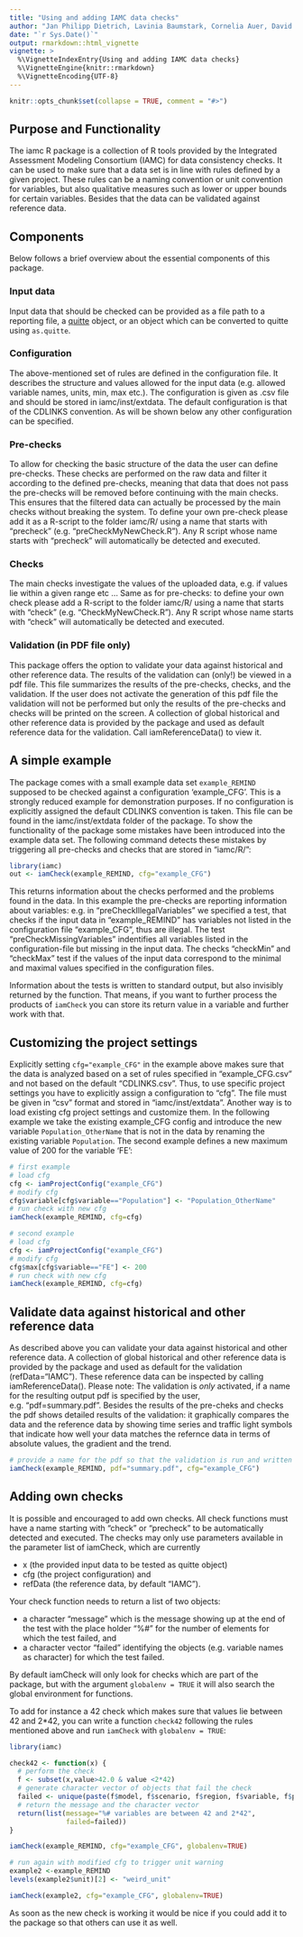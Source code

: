 ```yaml
---
title: "Using and adding IAMC data checks"
author: "Jan Philipp Dietrich, Lavinia Baumstark, Cornelia Auer, David Klein"
date: "`r Sys.Date()`"
output: rmarkdown::html_vignette
vignette: >
  %\VignetteIndexEntry{Using and adding IAMC data checks}
  %\VignetteEngine{knitr::rmarkdown}
  %\VignetteEncoding{UTF-8}
---
```


```r
knitr::opts_chunk$set(collapse = TRUE, comment = "#>")
```

## Purpose and Functionality

The iamc R package is a collection of R tools provided by the Integrated Assessment Modeling Consortium (IAMC) for data consistency checks. It can be used to make sure that a data set is in line with rules defined by a given project. These rules can be a naming convention or unit convention for variables, but also qualitative measures such as lower or upper bounds for certain variables. Besides that the data can be validated against reference data.

## Components
Below follows a brief overview about the essential components of this package. 

### Input data
Input data that should be checked can be provided as a file path to a reporting file, a [quitte](https://github.com/pik-piam/quitte) object, or an object which can be converted to quitte using `as.quitte`.

### Configuration 
The above-mentioned set of rules are defined in the configuration file. It describes the structure and values allowed for the input data (e.g. allowed variable names, units, min, max etc.). The configuration is given as .csv file and should be stored in iamc/inst/extdata. The default configuration is that of the CDLINKS convention. As will be shown below any other configuration can be specified.

### Pre-checks
To allow for checking the basic structure of the data the user can define pre-checks. These checks are performed on the raw data and filter it according to the defined pre-checks, meaning that data that does not pass the pre-checks will be removed before continuing with the main checks. This ensures that the filtered data can actually be processed by the main checks without breaking the system. To define your own pre-check please add it as a R-script to the folder iamc/R/ using a name that starts with "precheck" (e.g. "preCheckMyNewCheck.R"). Any R script whose name starts with "precheck" will automatically be detected and executed. 

### Checks
The main checks investigate the values of the uploaded data, e.g. if values lie within a given range etc ... Same as for pre-checks: to define your own check please add a R-script to the folder iamc/R/ using a name that starts with "check" (e.g. "CheckMyNewCheck.R"). Any R script whose name starts with "check" will automatically be detected and executed. 

### Validation (in PDF file only)
This package offers the option to validate your data against historical and other reference data. The results of the validation can (only!) be viewed in a pdf file. This file summarizes the results of the pre-checks, checks, and the validation. If the user does not activate the generation of this pdf file the validation will not be performed but only the results of the pre-checks and checks will be printed on the screen. A collection of global historical and other reference data is provided by the package and used as default reference data for the validation. Call iamReferenceData() to view it. 

## A simple example

The package comes with a small example data set `example_REMIND` supposed to be checked against a configuration 'example_CFG'. This is a strongly reduced example for demonstration purposes. If no configuration is explicitly assigned the default CDLINKS convention is taken. This file can be found in the iamc/inst/extdata folder of the package.
To show the functionality of the package some mistakes have been introduced into the example data set. The following command detects these mistakes by triggering all pre-checks and checks that are stored in "iamc/R/":

```r
library(iamc)
out <- iamCheck(example_REMIND, cfg="example_CFG")
```

This returns information about the checks performed and the problems found in the data. In this example the pre-checks are reporting information about variables: e.g. in "preCheckIllegalVariables" we specified a test, that checks if the input data in "example_REMIND" has variables not listed in the configuration file "example_CFG", thus are illegal. The test "preCheckMissingVariables" indentifies all variables listed in the configuration-file but missing in the input data. The checks "checkMin" and "checkMax" test if the values of the input data correspond to the minimal and maximal values specified in the configuration files. 

Information about the tests is written to standard output, but also invisibly returned by the function. That means, if you want to further process the products of `iamCheck` you can store its return value in a variable and further work with that.

## Customizing the project settings

Explicitly setting `cfg="example_CFG"` in the example above makes sure that the data is analyzed based on a set of rules specified in "example_CFG.csv" and not based on the default "CDLINKS.csv". Thus, to use specific project settings you have to explicitly assign a configuration to "cfg". The file must be given in "csv" format and stored in "iamc/inst/extdata". Another way is to load existing cfg project settings and customize them. In the following example we take the existing example_CFG config and introduce the new variable `Population_OtherName` that is not in the data by renaming the existing variable `Population`. The second example defines a new maximum value of 200 for the variable 'FE':

```r
# first example
# load cfg
cfg <- iamProjectConfig("example_CFG")
# modify cfg
cfg$variable[cfg$variable=="Population"] <- "Population_OtherName"
# run check with new cfg
iamCheck(example_REMIND, cfg=cfg)

# second example
# load cfg
cfg <- iamProjectConfig("example_CFG")
# modify cfg
cfg$max[cfg$variable=="FE"] <- 200
# run check with new cfg
iamCheck(example_REMIND, cfg=cfg)
```

## Validate data against historical and other reference data

As described above you can validate your data against historical and other reference data. A collection of global historical and other reference data is provided by the package and used as default for the validation (refData="IAMC"). These reference data can be inspected by calling iamReferenceData(). Please note: The validation is *only* activated, if a name for the resulting output pdf is specified by the user, e.g. "pdf=summary.pdf". Besides the results of the pre-cheks and checks the pdf shows detailed results of the validation: it graphically compares the data and the reference data by showing time series and traffic light symbols that indicate how well your data matches the refernce data in terms of absolute values, the gradient and the trend.

```r
# provide a name for the pdf so that the validation is run and written to the pdf
iamCheck(example_REMIND, pdf="summary.pdf", cfg="example_CFG")

```

## Adding own checks

It is possible and encouraged to add own checks. All check functions must have a name starting with "check" or "precheck" to be automatically detected and executed. The checks may only use parameters available in the parameter list of iamCheck, which are currently

* x (the provided input data to be tested as quitte object)
* cfg (the project configuration) and
* refData (the reference data, by default "IAMC"). 

Your check function needs to return a list of two objects: 

* a character "message" which is the message showing up at the end of the test with the place holder "%#" for the number of elements for which the test failed, and 
* a character vector "failed" identifying the objects (e.g. variable names as character) for which the test failed.

By default iamCheck will only look for checks which are part of the package, but with the argument `globalenv = TRUE` it will also search the global environment for functions. 

To add for instance a 42 check which makes sure that values lie between 42 and 2*42, you can write a function `check42` following the rules mentioned above and run `iamCheck` with `globalenv = TRUE`:

```r
library(iamc)

check42 <- function(x) {
  # perform the check
  f <- subset(x,value>42.0 & value <2*42)
  # generate character vector of objects that fail the check
  failed <- unique(paste(f$model, f$scenario, f$region, f$variable, f$period, sep=" | "))
  # return the message and the character vector
  return(list(message="%# variables are between 42 and 2*42",
              failed=failed))
} 

iamCheck(example_REMIND, cfg="example_CFG", globalenv=TRUE)

# run again with modified cfg to trigger unit warning
example2 <-example_REMIND
levels(example2$unit)[2] <- "weird_unit"

iamCheck(example2, cfg="example_CFG", globalenv=TRUE)

```

As soon as the new check is working it would be nice if you could add it to the package so that others can use it as well.
